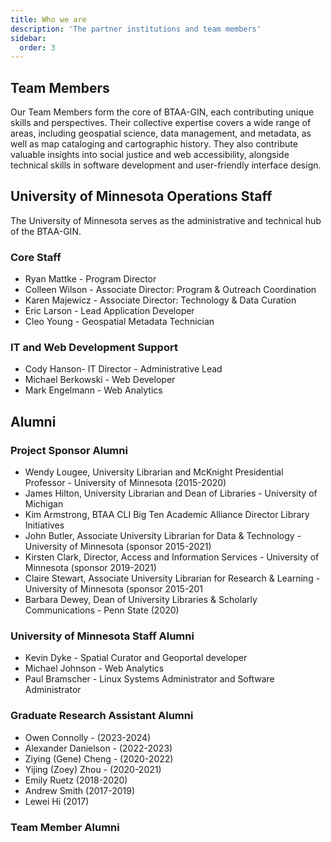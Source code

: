 ```yaml
---
title: Who we are
description: 'The partner institutions and team members'
sidebar:
  order: 3
---
```


## Team Members

Our Team Members form the core of BTAA-GIN, each contributing unique skills and perspectives. Their collective expertise covers a wide range of areas, including geospatial science, data management, and metadata, as well as map cataloging and cartographic history. They also contribute valuable insights into social justice and web accessibility, alongside technical skills in software development and user-friendly interface design.

<CsvTable src="src/tables/teamMembers-2025.csv" />

## University of Minnesota Operations Staff

The University of Minnesota serves as the administrative and technical hub of the BTAA-GIN.

### Core Staff

* Ryan Mattke - Program Director
* Colleen Wilson - Associate Director: Program & Outreach Coordination
* Karen Majewicz - Associate Director: Technology & Data Curation
* Eric Larson - Lead Application Developer
* Cleo Young - Geospatial Metadata Technician

### IT and Web Development Support

* Cody Hanson- IT Director - Administrative Lead
* Michael Berkowski - Web Developer
* Mark Engelmann - Web Analytics

## Alumni

### Project Sponsor Alumni

* Wendy Lougee, University Librarian and McKnight Presidential Professor - University of Minnesota  (2015-2020)
* James Hilton, University Librarian and Dean of Libraries - University of Michigan
* Kim Armstrong, BTAA CLI Big Ten Academic Alliance Director Library Initiatives
* John Butler, Associate University Librarian for Data & Technology - University of Minnesota (sponsor 2015-2021)
* Kirsten Clark, Director, Access and Information Services - University of Minnesota (sponsor 2019-2021)
* Claire Stewart, Associate University Librarian for Research & Learning - University of Minnesota (sponsor 2015-201
* Barbara Dewey, Dean of University Libraries & Scholarly Communications - Penn State (2020)

### University of Minnesota Staff Alumni

* Kevin Dyke - Spatial Curator and Geoportal developer
* Michael Johnson - Web Analytics
* Paul Bramscher - Linux Systems Administrator and Software Administrator

### Graduate Research Assistant Alumni

* Owen Connolly - (2023-2024)
* Alexander Danielson - (2022-2023)
* Ziying (Gene) Cheng - (2020-2022)
* Yijing (Zoey) Zhou - (2020-2021)
* Emily Ruetz (2018-2020)
* Andrew Smith (2017-2019)
* Lewei Hi (2017)

### Team Member Alumni

<CsvTable src="src/tables/team-alumni.csv" />
